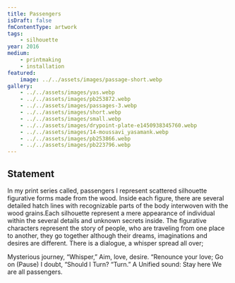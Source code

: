 ```yaml
---
title: Passengers
isDraft: false
fmContentType: artwork
tags:
    - silhouette
year: 2016
medium:
    - printmaking
    - installation
featured:
    image: ../../assets/images/passage-short.webp
gallery:
    - ../../assets/images/yas.webp
    - ../../assets/images/pb253872.webp
    - ../../assets/images/passages-3.webp
    - ../../assets/images/short.webp
    - ../../assets/images/small.webp
    - ../../assets/images/drypoint-plate-e1450938345760.webp
    - ../../assets/images/14-moussavi_yasamank.webp
    - ../../assets/images/pb253866.webp
    - ../../assets/images/pb223796.webp
---
```


## Statement
In my print series called, passengers I represent scattered silhouette figurative forms made from the wood. Inside each figure, there are several detailed hatch lines with recognizable parts of the body interwoven with the wood grains.Each silhouette represent a mere appearance of individual within the several details and unknown secrets inside. The figurative characters represent the story of people, who are traveling from one place to another, they go together although their dreams, imaginations and desires are different. There is a dialogue, a whisper spread all over;

Mysterious journey,
“Whisper,”
Aim, love, desire.
“Renounce your love; Go on
(Pause)
I doubt,
“Should I Turn?
“Turn.”
A Unified sound:
Stay here
We are all passengers. 
